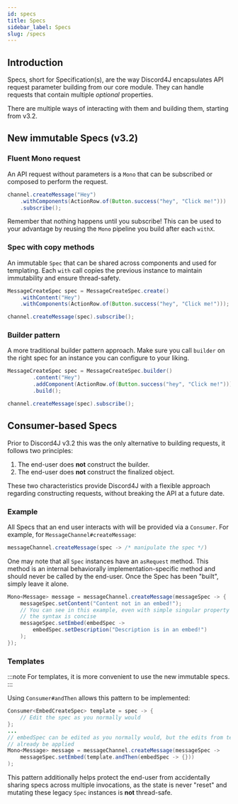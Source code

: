 ```yaml
---
id: specs
title: Specs
sidebar_label: Specs
slug: /specs
---
```


## Introduction

Specs, short for Specification(s), are the way Discord4J encapsulates API request parameter building from our core module. They can handle requests that contain multiple _optional_ properties.

There are multiple ways of interacting with them and building them, starting from v3.2.

## New immutable Specs (v3.2)

### Fluent Mono request

An API request without parameters is a `Mono` that can be subscribed or composed to perform the request.

```java
channel.createMessage("Hey")
    .withComponents(ActionRow.of(Button.success("hey", "Click me!")))
    .subscribe();
```

Remember that nothing happens until you subscribe! This can be used to your advantage by reusing the `Mono` pipeline you build after each `withX`.

### Spec with copy methods

An immutable `Spec` that can be shared across components and used for templating. Each `with` call copies the previous instance to maintain immutability and ensure thread-safety.

```java
MessageCreateSpec spec = MessageCreateSpec.create()
    .withContent("Hey")
    .withComponents(ActionRow.of(Button.success("hey", "Click me!")));

channel.createMessage(spec).subscribe();
```

### Builder pattern

A more traditional builder pattern approach. Make sure you call `builder` on the right spec for an instance you can configure to your liking.


```java
MessageCreateSpec spec = MessageCreateSpec.builder()
        .content("Hey")
        .addComponent(ActionRow.of(Button.success("hey", "Click me!")))
        .build();

channel.createMessage(spec).subscribe();
```

## Consumer-based Specs

Prior to Discord4J v3.2 this was the only alternative to building requests, it follows two principles:

1. The end-user does **not** construct the builder.
2. The end-user does **not** construct the finalized object.

These two characteristics provide Discord4J with a flexible approach regarding constructing requests, without breaking the API at a future date.

### Example

All Specs that an end user interacts with will be provided via a `Consumer`. For example, for `MessageChannel#createMessage`:

```java
messageChannel.createMessage(spec -> /* manipulate the spec */)
```

One may note that all `Spec` instances have an `asRequest` method. This method is an internal behaviorally implementation-specific method and should never be called by the end-user. Once the Spec has been "built", simply leave it alone.

```java
Mono<Message> message = messageChannel.createMessage(messageSpec -> {
    messageSpec.setContent("Content not in an embed!");
    // You can see in this example, even with simple singular property defining specs
    // the syntax is concise
    messageSpec.setEmbed(embedSpec ->
        embedSpec.setDescription("Description is in an embed!")
    );
});
```

### Templates

:::note
For templates, it is more convenient to use the new immutable specs.
:::

Using `Consumer#andThen` allows this pattern to be implemented:

```java
Consumer<EmbedCreateSpec> template = spec -> {
    // Edit the spec as you normally would
};
...
// embedSpec can be edited as you normally would, but the edits from template will
// already be applied
Mono<Message> message = messageChannel.createMessage(messageSpec ->
    messageSpec.setEmbed(template.andThen(embedSpec -> {}))
);
```

This pattern additionally helps protect the end-user from accidentally sharing specs across multiple invocations, as the state is never "reset" and mutating these legacy `Spec` instances is **not** thread-safe.
